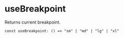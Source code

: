 
<Meta title="Hooks/useBreakpoint" />

# useBreakpoint

Returns current breakpoint.

`const useBreakpoint: () => "sm" | "md" | "lg" | "xl"`
